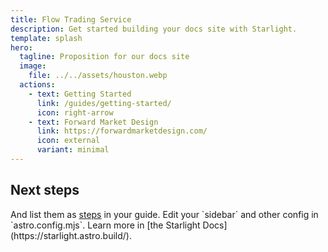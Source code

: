 ```yaml
---
title: Flow Trading Service
description: Get started building your docs site with Starlight.
template: splash
hero:
  tagline: Proposition for our docs site
  image:
    file: ../../assets/houston.webp
  actions:
    - text: Getting Started
      link: /guides/getting-started/
      icon: right-arrow
    - text: Forward Market Design
      link: https://forwardmarketdesign.com/
      icon: external
      variant: minimal
---
```



## Next steps

<CardGrid stagger>
  <Card title="Bring in those CURL commands" icon="add-document">
    And list them as <a href="https://starlight.astro.build/components/steps/">steps</a> in your guide.
  </Card>
  <Card title="Configure your site" icon="setting">
    Edit your `sidebar` and other config in `astro.config.mjs`.
  </Card>
  <Card title="Read the docs" icon="open-book">
    Learn more in [the Starlight Docs](https://starlight.astro.build/).
  </Card>
</CardGrid>
